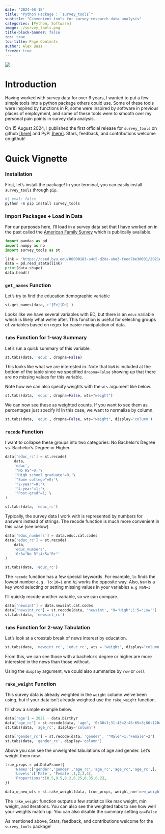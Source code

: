 ```yaml
---
date: '2024-08-15'
title: "Python Package : `survey_tools`"
subtitle: "Convenient tools for survey research data analysis"
categories: [Python, Software]
image: ./survey_tools.png
title-block-banner: false
toc: true
toc-title: Page Contents
author: Alex Bass
freeze: true
---
```


![](./survey_tools.png){fig-align="center"}

# Introduction

Having worked with survey data for over 6 years, I wanted to put a few simple tools into a python package others could use. Some of these tools were inspired by functions in R, some were inspired by software in previous places of employment, and some of these tools were to smooth over my personal pain points in survey data analysis.

On 15 August 2024, I published the first official release for `survey_tools` on github [[here]](https://github.com/acbass49/survey_tools) and PyPI [[here]](https://pypi.org/project/survey-tools/). Stars, feedback, and contributions welcome on github!

# Quick Vignette

### Installation

First, let's install the package! In your terminal, you can easily install `survey_tools` through `pip`.

```python
#| eval: false
python -m pip install survey_tools
```

### Import Packages + Load In Data

For our purposes here, I'll load in a survey data set that I have worked on in the past called the [American Family Survey](https://csed.byu.edu/american-family-survey) which is publically available.

```python
import pandas as pd
import numpy as np
import survey_tools as st

link = 'https://csed.byu.edu/00000183-a4c5-d2da-abe3-feed7be30001/2021data'
data = pd.read_stata(link)
print(data.shape)
data.head()
```

### `get_names` Function

Let's try to find the education demographic variable

```python
st.get_names(data, r'[Ee][Dd]')
```

Looks like we have several variables with ED, but there is an `educ` variable which is likely what we're after. This function is useful for selecting groups of variables based on regex for easier manipulation of data.

### `tabs` Function for 1-way Summary

Let's run a quick summary of this variable.

```python
st.tabs(data, 'educ', dropna=False)
```

This looks like what we are interested in. Note that `NaN` is included at the bottom of the table since we specified `dropna=False` showing up that there are no missing values for this variable.

Note how we can also specify weights with the `wts` argument like below.
```python
st.tabs(data, 'educ', dropna=False, wts="weight")
```

We can now see these as weighted counts. If you want to see them as percentages just specify it! In this case, we want to normalize by column.

```python
st.tabs(data, 'educ', dropna=False, wts="weight", display='column')
```

### `recode` Function

I want to collapse these groups into two categories: No Bachelor's Degree vs. Bachelor's Degree or Higher.

```python
data['educ_rc'] = st.recode(
    data, 
    'educ',
    '"No HS"=0;'\
    '"High school graduate"=0;'\
    '"Some college"=0;'\
    '"2-year"=0;'\
    '"4-year"=1;'\
    '"Post-grad"=1;'\
)

st.tabs(data, 'educ_rc')
```

Typically, the survey data I work with is represented by numbers for answers instead of strings. The recode function is much more convenient in this case (see below).

```python
data['educ_numbers'] = data.educ.cat.codes
data['educ_rc'] = st.recode(
    data, 
    'educ_numbers',
    '0:3="No B";4:5="B+"'
)

st.tabs(data, 'educ_rc')
```

:::{.callout-tip}
The `recode` function has a few special keywords. For example, `lo` finds the lowest number `e.g. lo:10=1` and `hi` works the opposite way. Also, `NaN` is a key word selecting or setting missing values in your variables `e.g NaN=3`
:::

I'll quickly recode another variable, so we can compare.
```python
data['newsint'] = data.newsint.cat.codes
data['newsint_rc'] = st.recode(data, 'newsint', "0='High';1:5='Low'")
st.tabs(data, 'newsint_rc')
```

### `tabs` Function for 2-way Tabulation

Let's look at a crosstab break of news interest by education.

```python
st.tabs(data, 'newsint_rc', 'educ_rc', wts = "weight", display='column')
```

From this, we can see those with a bachelor's degree or higher are more interested in the news than those without.

:::{.callout-tip}
Using the `display` argument, we could also summarize by `row` or `cell`
:::

### `rake_weight` Function

This survey data is already weighted in the `weight` column we've been using, but if your data isn't already weighted use the `rake_weight` function.

I'll show a simple example below.

```python
data['age'] = 2021 - data.birthyr
data['age_rc'] = st.recode(data, 'age', '0:30=1;31:45=2;46:65=3;66:120=4')
st.tabs(data, 'age_rc', display='column')
```

```python
data['gender_rc'] = st.recode(data, 'gender', '"Male"=1;"Female"=2')
st.tabs(data, 'gender_rc', display='column')
```

Above you can see the unweighted tabulations of age and gender. Let's weight them now.

```python
true_props = pd.DataFrame({
    'Names':['gender','gender','age_rc','age_rc','age_rc','age_rc',],
    'Levels':['Male', 'Female',1,2,3,4],
    'Proportions':[0.5,0.5,0.2,0.25,0.35,0.2],
})

data_w_new_wts = st.rake_weight(data, true_props, weight_nm='new_weight')
```

The `rake_weight` function outputs a few statistics like max weight, min weight, and iterations. You can also see the weighted tabs to see how well your weights match up. You can also disable the summary setting `qa=False`

As mentioned above, Stars, feedback, and contributions welcome for the `survey_tools` package!
